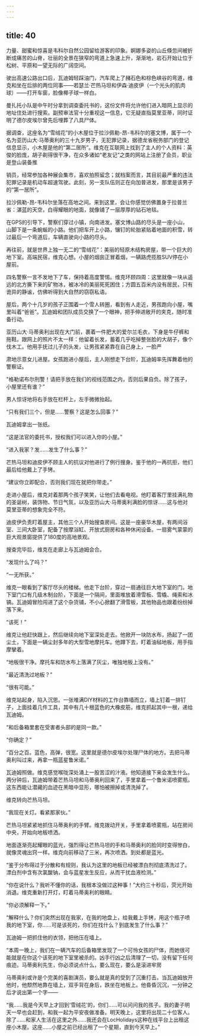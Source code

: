 ```yaml
---
---
---
```

title: 40
---







力量、甜蜜和惊喜是韦科尔自然公园留给游客的印象。婀娜多姿的山丘倏忽间被折断成痛苦的山脊，壮丽的全景在狭窄的弯道上急速上升，渐渐地，岩石开始让位于松树、平原和一望无际的广阔空间。

驶出高速公路出口后，瓦迪姆轻踩油门，汽车爬上了赭石色和棕色峡谷的弯道，维克和坐在后排的两位同事——若瑟兰·芒热马坦和伊森·迪皮伊（一个光头的肌肉球）——打开车窗，脸像椰子球一样白。

曼扎托小队是中午时分拿到调查委托书的，这份文件将允许他们进入暗网上显示的地址住处进行搜索。副预审法官十分重视这一信息，它无疑直指莫里亚蒂，同时证明了德尔皮埃尔曾先后埋葬了八具尸体。

据调查，这座名为“雪绒花”的小木屋位于拉沙佩勒-昂-韦科尔的塞文博，属于一个名为亚历山大·马蒂奥利的三十九岁男子，无犯罪记录，据德龙省税务部门的登记信息显示，小木屋是他的“第二居所”。维克在互联网上找到了主人的个人资料：英俊的脸庞，胡子剃得很干净，在众多诸如“老友记”之类的网站上注册了会员，职业是登山装备推

销员，经常参加各种展会集市，喜欢拍照留念；就档案而言，其目前最严重的违法犯罪记录是机动车超速驾驶。此刻，另一支队伍则正在向加普进发，那里是该男子的“第一居所”。

拉沙佩勒-昂-韦科尔坐落在高地之间。来到这里，会让你感觉仿佛置身于拉普兰省：湛蓝的天空，白得耀眼的地面，就像铺了一层厚厚的钻石地毯。

在GPS的引导下，警察们穿过小镇，向南进发。塞文博山路的尽头是一座小山，山脚下是一条蜿蜒的小路。他们把车开上小路，镶钉的轮胎紧贴着地面的积雪，转过最后一个弯道后，车辆直驶向小路的尽头。

再往前，就是世界上独一无二的“雪绒花”：美丽的轻原木结构房屋，带一个巨大的地下室。高端民宿，维克心想。小屋的烟囱正冒着烟，一辆路虎揽胜SUV停在小屋前。

四名警察一言不发地下了车，保持着高度警惕。维克环顾四周：这里就像一块从遥远的北方撕下来的矿物冰，被冰冷的美丽死死困住；方圆五百米内没有居民，只有诡异的静谧，仿佛听得到大自然的窃窃私语。

屋后，两个十几岁的孩子正围着一个雪人转圈，看到有人走近，男孩跑向小屋，嘴里叫着“爸爸”。瓦迪姆和团队成员交换了一个眼神，把手伸进敞开的夹克，随时准备行动。

亚历山大·马蒂奥利出现在大门前，裹着一件肥大的爱尔兰毛衣，下身是牛仔裤和拖鞋。跟网上的照片不太一样：他留着长发，蓄着几乎吃掉整张脸的大胡子，像个伐木工。他用手抚过儿子的头发，让男孩紧紧靠在自己身上，一脸严

肃地示意女儿进屋。女孩跑进小屋后，主人刚想走下台阶，瓦迪姆率先挥舞着他的警察证。

"格勒诺布尔刑警！请把手放在我们的视线范围之内，否则后果自负。除了孩子，小屋里还有谁？”

男人惊讶地将右手放在栏杆上，左手微微抬起。

“只有我们三个，但是……警察？这是怎么回事？”

瓦迪姆拿出一张纸。

“这是法官的委托书，授权我们可以进入你的小屋。”

“进入我家？发……发生了什么事？”

芒热马坦和迪皮伊不顾主人的抗议对他进行了例行搜身。鉴于他的一再抗拒，他们最后给他戴上了手铐。

“建议你立即配合，否则我们现在就把你带走。”

走进小屋后，维克对着那两个孩子笑笑，让他们去看电视。他盯着客厅里挂满礼物的圣诞树，装饰物、节日气氛，以及亚历山大·马蒂奥利满脸的惊讶……这与他对莫里亚蒂的想象完全不符。

迪皮伊负责盯着屋主，其他三个人开始搜查房间。这是一座豪华木屋，有两间浴室、三间大卧室，配备了按摩浴缸、开放式厨房和各种休闲设备。一扇雾气蒙蒙的巨大观景窗提供了180度的高地景观。

搜查完毕后，维克在走廊上与瓦迪姆会合。

“发现什么了吗？”

“一无所获。”

维克一眼看到了客厅尽头的楼梯。他走下台阶，穿过一扇通往巨大地下室的门。地下室门口有几级木制台阶，下面是一个隔间，里面堆放着滑雪板、雪橇、绳索和冰镐。瓦迪姆冒险闯进了这个杂货铺，不小心掀翻了滑雪板，其他物品也跟着纷纷掉落下来。

“该死！”

维克让他赶快跟上，然后继续向地下室深处走去。他掀开一块防水布，扬起了一团尘土，下面是一辆尘封多年的大型雪地摩托车。他蹲下去，盯着油毡地板，用手指摩攣着。

“地板很干净。摩托车和防水布上落满了灰尘，唯独地板上没有。”

“最近清洗过地板？”

“很有可能。”

维克站起身，陷入沉思。一张堆满DIY材料的工作台靠墙而立，墙上钉着一排钉子，上面挂着几件工具，其中有几十根蓝色的大橡皮筋，维克抓起其中一根，递给瓦迪姆。

“和后备箱里套在受害者头部的是同一款。”

“你确定？”

“百分之百。蓝色，高弹，很宽。这里就是德尔皮埃尔处理尸体的地方。去把马蒂奥利叫过来，再拿一瓶蓝星鲁米诺。”

瓦迪姆照做。维克感觉喉咙深处涌上一股苦涩的汁液。他知道接下来会发生什么。两分钟后，瓦迪姆带着芒热马坦和马蒂奥利回来了，手里拿着一个鲁米诺喷雾瓶，这东西能让潜藏的血迹在黑暗中显形，哪怕被擦掉或清洗掉了。

维克转向芒热马坦。

“我现在关灯。看紧那家伙。”

芒热马坦紧紧地抓住马蒂奥利的手臂。维克拨动开关，手里拿着喷雾瓶，站在房间中央，开始向地板喷洒。

地面逐渐亮起耀眼的蓝光，强烈得让芒热马坦的手和马蒂奥利的脸同时变得惨白，就像灵魂出窍一样。维克向前移动了三米，再次喷洒。到处都是蓝光。

“鉴于分布得过于分散和有规则，我认为这里的地板已经被漂白剂彻底清洗过了。漂白剂中含有次氯酸钠，会与蓝星发生反应，从而干扰血液检测。”

“你在说什么？我听不懂你的话，我根本没做过这种事！”大约三十秒后，荧光开始消退。维克重新打开灯，盯着马蒂奥利的眼睛。

“你必须解释一下。”

“解释什么？你们突然出现在我家，在我的地盘上，给我戴上手铐，用这个瓶子喷我的地下室，你……可是该死的，你们在找什么？到底发生了什么事？”

瓦迪姆一把抓住他的衣领，把他压在墙上。

“本周一晚上，我们在一辆汽车的后备箱里发现了一个可怜女孩的尸体，而她很可能就是在你这个该死的地下室里被杀的。凶手行凶之后清理了一切，没有留下任何痕迹。马蒂奥利先生，你必须说点什么，要么现在，要么是滚进牢房

马蒂奥利或许是个完美的喜剧演员，要么就是真的受到了沉重打击。当瓦迪姆放开他时，他颓然地靠在墙上，双手背在身后，跌坐在地板上。他昏昏沉沉，一分钟之后才说出第一个字——

“我……我是今天早上才回到‘雪绒花’的，你们……可以问问我的孩子。我的妻子明天一早也会赶到，和我一起为平安夜做准备。明天晚上，这里将出现二十位客人。除了……和家人生活在这里之外……我还会在LocHolidays这种在线平台上出租这座小木屋。这座……小屋之前已经出租了一个星期，直到今天早上。”